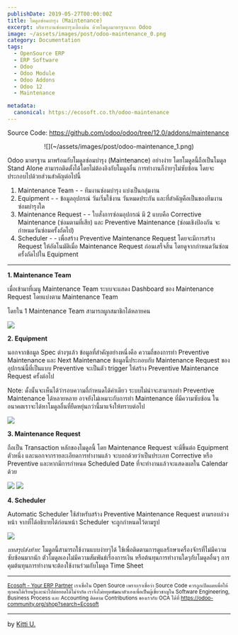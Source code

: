 ```yaml
---
publishDate: 2019-05-27T00:00:00Z
title: โมดูลซ่อมบำรุง (Maintenance)
excerpt: บริหารงานซ่อมบำรุงเบื้องต้น ด้วยโมดูลมาตรฐานจาก Odoo
image: ~/assets/images/post/odoo-maintenance_0.png
category: Documentation
tags:
  - OpenSource ERP
  - ERP Software
  - Odoo 
  - Odoo Module
  - Odoo Addons 
  - Odoo 12
  - Maintenance

metadata:
  canonical: https://ecosoft.co.th/odoo-maintenance
---
```


Source Code: https://github.com/odoo/odoo/tree/12.0/addons/maintenance

<center>
![](~/assets/images/post/odoo-maintenance_1.png)
</center>

Odoo มาตรฐาน มาพร้อมกับโมดูลซ่อมบำรุง (Maintenance) อย่างง่าย โดยโมดูลนี้ถือเป็นโมดูล Stand Alone สามารถติดตั้งได้โดยไม่ต้องอิงกับโมดูลอื่น การทำงานก็ง่ายๆไม่ซับซ้อน โดยจะประกอบไปด้วยส่วนสำคัญต่อไปนี้
1. Maintenance Team - - ทีมงานซ่อมบำรุง แบ่งเป็นกลุ่มงาน
2. Equipment - - ข้อมูลอุปกรณ์ วันเริ่มใช้งาน วันหมดประกัน และที่สำคัญคือเป็นของทีมงานซ่อมบำรุงใด
3. Maintenance Request - - ใบสั่งการซ่อมอุปกรณ์ มี 2 แบบคือ Corrective Maintenance (ซ่อมตามที่เสีย) และ Preventive Maintenance (ซ่อมเชิงป้องกัน จะกำหนดวันซ่อมครั้งถัดไป)
4. Scheduler - - เพื่อสร้าง Preventive Maintenance Request โดยจะมีการสร้าง Request ให้อัตโนมัติเมื่อ Maintenance Request ก่อนเสร็จสิ้น โดยดูจากกำหนดวันซ่อมครั้งถัดไปใน Equipment

---
**1. Maintenance Team**

เมื่อเข้ามาที่เมนู Maintenance Team ระบบจะแสดง Dashboard ของ Maintenance Request โดยแบ่งตาม Maintenance Team 

โดยใน 1 Maintenance Team สามารถผูกสมาชิกได้หลายคน

![](~/assets/images/post/odoo-maintenance_2-1.png)

**2. Equipment**

นอกจากข้อมูล Spec ต่างๆแล้ว ข้อมูลที่สำคัญอย่างหนึ่งคือ ความถี่ของการทำ Preventive Maintenance และ Next Maintenance ข้อมูลนี้ประกอบกับ Maintenance Request ของอุปกรณ์นี้ที่เป็นแบบ Preventive จะเป็นตัว trigger ให้สร้าง Preventive Maintenance Request ครั้งต่อไป

Note: ดั้งนั้นจะเห็นได้ว่ารอบความถี่กำหนดได้ค่าเดียว ระบบไม่น่าจะสามารถทำ Preventive Maintenance ได้หลายหลาย อาจยังไม่เหมาะกับการทำ Maintenance ที่มีความซับซ้อน ในอนาคตเราจะได้หาโมดูลอื่นที่ยืดหยุ่นกว่านี้มาแจ้งให้ทราบต่อไป

![](~/assets/images/post/odoo-maintenance_3-1.png)

**3. Maintenance Request**

ถือเป็น Transaction หลักของโมดูลนี้ โดย Maintenance Request จะมีขึ้นต่อ Equipment ตัวหนึ่ง และนอกจากรายละเอียดการทำงานแล้ว จะบอกด้วยว่าเป็นประเภท Corrective หรือ Preventive และหากมีการกำหนด Scheduled Date ที่จะทำงานแล้วจะแสดงผลใน Calendar ด้วย

![](~/assets/images/post/odoo-maintenance_4-1.png)
![](~/assets/images/post/odoo-maintenance_5-1.png)

**4. Scheduler**

Automatic Scheduler ใช้สำหรับสร้าง Preventive Maintenance Request ตามรอบล่วงหน้า จากที่ได้อธิบายได้ก่อนหน้า Scheduler จะถูกกำหนดไว้ตามรูป

![](~/assets/images/post/odoo-maintenance_6-1.png)

*บทสรุปส่งท้าย:* โมดูลนี้สามารถใช้งานแบบง่ายๆได้ ใช้เพื่อติดตามการดูแลรักษาเครื่องจักรที่ไม่มีความซับซ้อนมากนัก ตัวโมดูลเองไม่มีความสัมพันธ์เรื่องการเงิน หรือต้นทุนการทำงานใดๆกับโมดูลอื่นๆ การคุมต้นทุนการทำงานจะต้องใช้งานร่วมกับโมดูล Time Sheet

---
<small><a href="https://ecosoft.co.th/">Ecosoft - Your ERP Partner</a>
เราเชื่อใน Open Source เพราะเราเชื่อว่า Source Code ควรถูกเปิดเผยเพื่อให้ทุกคนได้เรียนรู้และนำไปต่อยอดได้ไม่จำกัด
เราจึงไม่หยุดพัฒนาตัวเองเพื่อเป็นผู้เชี่ยวชาญใน Software Engineering, Business Process และ Accounting
ติดตาม Contributions ของเรากับ OCA ได้ที่ https://odoo-community.org/shop?search=Ecosoft</small>

---
by <a href="https://twitter.com/kittiup">Kitti U.</a>